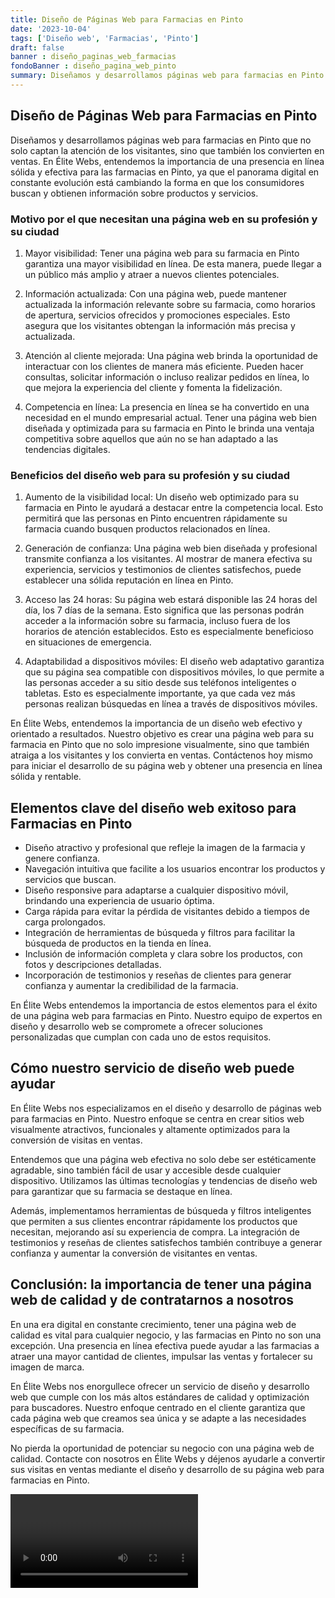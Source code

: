 ```yaml
---
title: Diseño de Páginas Web para Farmacias en Pinto
date: '2023-10-04'
tags: ['Diseño web', 'Farmacias', 'Pinto']
draft: false
banner : diseño_paginas_web_farmacias
fondoBanner : diseño_pagina_web_pinto
summary: Diseñamos y desarrollamos páginas web para farmacias en Pinto que no solo captan la atención de los visitantes, sino que también los convierten en ventas. En Élite Webs, entendemos la importancia de una presencia en línea sólida y efectiva para las farmacias en Pinto, ya que el panorama digital en constante evolución está cambiando la forma en que los consumidores buscan y obtienen información sobre productos y servicios.
---
```


## Diseño de Páginas Web para Farmacias en Pinto

Diseñamos y desarrollamos páginas web para farmacias en Pinto que no solo captan la atención de los visitantes, sino que también los convierten en ventas. En Élite Webs, entendemos la importancia de una presencia en línea sólida y efectiva para las farmacias en Pinto, ya que el panorama digital en constante evolución está cambiando la forma en que los consumidores buscan y obtienen información sobre productos y servicios.

### Motivo por el que necesitan una página web en su profesión y su ciudad

1. Mayor visibilidad: Tener una página web para su farmacia en Pinto garantiza una mayor visibilidad en línea. De esta manera, puede llegar a un público más amplio y atraer a nuevos clientes potenciales.

2. Información actualizada: Con una página web, puede mantener actualizada la información relevante sobre su farmacia, como horarios de apertura, servicios ofrecidos y promociones especiales. Esto asegura que los visitantes obtengan la información más precisa y actualizada.

3. Atención al cliente mejorada: Una página web brinda la oportunidad de interactuar con los clientes de manera más eficiente. Pueden hacer consultas, solicitar información o incluso realizar pedidos en línea, lo que mejora la experiencia del cliente y fomenta la fidelización.

4. Competencia en línea: La presencia en línea se ha convertido en una necesidad en el mundo empresarial actual. Tener una página web bien diseñada y optimizada para su farmacia en Pinto le brinda una ventaja competitiva sobre aquellos que aún no se han adaptado a las tendencias digitales.

### Beneficios del diseño web para su profesión y su ciudad

1. Aumento de la visibilidad local: Un diseño web optimizado para su farmacia en Pinto le ayudará a destacar entre la competencia local. Esto permitirá que las personas en Pinto encuentren rápidamente su farmacia cuando busquen productos relacionados en línea.

2. Generación de confianza: Una página web bien diseñada y profesional transmite confianza a los visitantes. Al mostrar de manera efectiva su experiencia, servicios y testimonios de clientes satisfechos, puede establecer una sólida reputación en línea en Pinto.

3. Acceso las 24 horas: Su página web estará disponible las 24 horas del día, los 7 días de la semana. Esto significa que las personas podrán acceder a la información sobre su farmacia, incluso fuera de los horarios de atención establecidos. Esto es especialmente beneficioso en situaciones de emergencia.

4. Adaptabilidad a dispositivos móviles: El diseño web adaptativo garantiza que su página sea compatible con dispositivos móviles, lo que permite a las personas acceder a su sitio desde sus teléfonos inteligentes o tabletas. Esto es especialmente importante, ya que cada vez más personas realizan búsquedas en línea a través de dispositivos móviles.

En Élite Webs, entendemos la importancia de un diseño web efectivo y orientado a resultados. Nuestro objetivo es crear una página web para su farmacia en Pinto que no solo impresione visualmente, sino que también atraiga a los visitantes y los convierta en ventas. Contáctenos hoy mismo para iniciar el desarrollo de su página web y obtener una presencia en línea sólida y rentable.

<GifSeo />

<Cta />

## Elementos clave del diseño web exitoso para Farmacias en Pinto

- Diseño atractivo y profesional que refleje la imagen de la farmacia y genere confianza.
- Navegación intuitiva que facilite a los usuarios encontrar los productos y servicios que buscan.
- Diseño responsive para adaptarse a cualquier dispositivo móvil, brindando una experiencia de usuario óptima.
- Carga rápida para evitar la pérdida de visitantes debido a tiempos de carga prolongados.
- Integración de herramientas de búsqueda y filtros para facilitar la búsqueda de productos en la tienda en línea.
- Inclusión de información completa y clara sobre los productos, con fotos y descripciones detalladas.
- Incorporación de testimonios y reseñas de clientes para generar confianza y aumentar la credibilidad de la farmacia.

En Élite Webs entendemos la importancia de estos elementos para el éxito de una página web para farmacias en Pinto. Nuestro equipo de expertos en diseño y desarrollo web se compromete a ofrecer soluciones personalizadas que cumplan con cada uno de estos requisitos.

## Cómo nuestro servicio de diseño web puede ayudar

En Élite Webs nos especializamos en el diseño y desarrollo de páginas web para farmacias en Pinto. Nuestro enfoque se centra en crear sitios web visualmente atractivos, funcionales y altamente optimizados para la conversión de visitas en ventas.

Entendemos que una página web efectiva no solo debe ser estéticamente agradable, sino también fácil de usar y accesible desde cualquier dispositivo. Utilizamos las últimas tecnologías y tendencias de diseño web para garantizar que su farmacia se destaque en línea.

Además, implementamos herramientas de búsqueda y filtros inteligentes que permiten a sus clientes encontrar rápidamente los productos que necesitan, mejorando así su experiencia de compra. La integración de testimonios y reseñas de clientes satisfechos también contribuye a generar confianza y aumentar la conversión de visitantes en ventas.

## Conclusión: la importancia de tener una página web de calidad y de contratarnos a nosotros

En una era digital en constante crecimiento, tener una página web de calidad es vital para cualquier negocio, y las farmacias en Pinto no son una excepción. Una presencia en línea efectiva puede ayudar a las farmacias a atraer una mayor cantidad de clientes, impulsar las ventas y fortalecer su imagen de marca.

En Élite Webs nos enorgullece ofrecer un servicio de diseño y desarrollo web que cumple con los más altos estándares de calidad y optimización para buscadores. Nuestro enfoque centrado en el cliente garantiza que cada página web que creamos sea única y se adapte a las necesidades específicas de su farmacia.

No pierda la oportunidad de potenciar su negocio con una página web de calidad. Contacte con nosotros en Élite Webs y déjenos ayudarle a convertir sus visitas en ventas mediante el diseño y desarrollo de su página web para farmacias en Pinto.

<Video />

<CtaBot job='Farmacias' city='Pinto'/>

<Gmaps query='Pinto+españa+maps' />